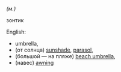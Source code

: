 ''(м.)'' 

зонтик 

English:
* umbrella, 
* (от солнца) [[sunshade]], [[parasol]], 
* (большой — на пляже) [[beach umbrella]], 
* (навес) [[awning]]